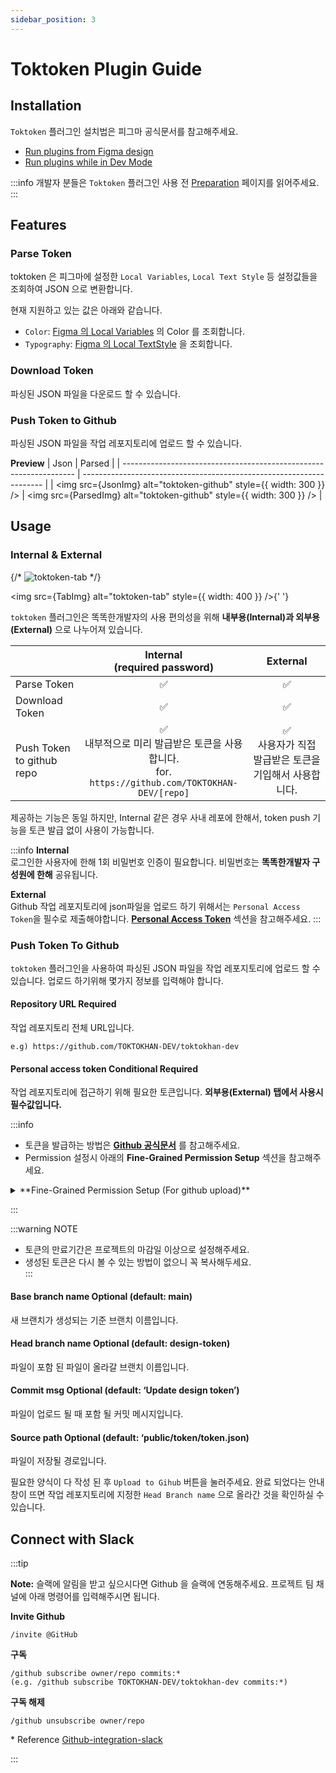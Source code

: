 ```yaml
---
sidebar_position: 3
---
```



# Toktoken Plugin Guide

## Installation

`Toktoken` 플러그인 설치법은 피그마 공식문서를 참고해주세요.

- [Run plugins from Figma design](https://help.figma.com/hc/en-us/articles/360042532714-Use-plugins-in-files#01H8M501RQDS2M7SHP3TVTQ6AZ)
- [Run plugins while in Dev Mode](https://help.figma.com/hc/en-us/articles/360042532714-Use-plugins-in-files#01H8M501RQTA2ZHHE3T8F6VJQ3)

:::info
개발자 분들은 `Toktoken` 플러그인 사용 전 [Preparation](/docs/docs/toktoken/preparation) 페이지를 읽어주세요.
:::

## Features

### Parse Token
toktoken 은 피그마에 설정한 `Local Variables`, `Local Text Style` 등 설정값들을 조회하여 JSON 으로 변환합니다.

현재 지원하고 있는 값은 아래와 같습니다.

- `Color`: [Figma 의 Local Variables](https://help.figma.com/hc/en-us/articles/14506821864087-Overview-of-variables-collections-and-modes#h_01H9V3QSVH6TY6982N7YG6QS22) 의 Color 를 조회합니다.
- `Typography`: [Figma 의 Local TextStyle](https://help.figma.com/hc/en-us/articles/360039957034-Create-and-apply-text-styles) 을 조회합니다.

### Download Token

파싱된 JSON 파일을 다운로드 할 수 있습니다.

### Push Token to Github

파싱된 JSON 파일을 작업 레포지토리에 업로드 할 수 있습니다.

**Preview**
| Json                                                               | Parsed                                                               |
| ------------------------------------------------------------------ | -------------------------------------------------------------------- |
| <img src={JsonImg} alt="toktoken-github" style={{ width: 300 }} /> | <img src={ParsedImg} alt="toktoken-github" style={{ width: 300 }} /> |



## Usage

### Internal & External

{/* ![toktoken-tab](../../static/img/toktoken/toktoken-tab.png) */}

<img src={TabImg} alt="toktoken-tab" style={{ width: 400 }} />{' '}

`toktoken` 플러그인은 똑똑한개발자의 사용 편의성을 위해 **내부용(Internal)과 외부용(External)** 으로 나누어져 있습니다.<br/>



|   | Internal<br/>(required password) | External |
| --- | :-------: | :--------:|
| Parse Token  | ✅ | ✅ |
| Download Token  | ✅ | ✅ |
| Push Token to github repo  | ✅<br/>내부적으로 미리 발급받은 토큰을 사용합니다.<br/>for. `https://github.com/TOKTOKHAN-DEV/[repo]` | ✅<br/>사용자가 직접 발급받은 토큰을 기입해서 사용합니다. |

제공하는 기능은 동일 하지만, Internal 같은 경우 사내 레포에 한해서, token push 기능을 토큰 발급 없이 사용이 가능합니다.

:::info 
**Internal**<br/>
로그인한 사용자에 한해 1회 비밀번호 인증이 필요합니다. 비밀번호는 **똑똑한개발자 구성원에 한해** 공유됩니다.

**External**<br/>
Github 작업 레포지토리에 json파일을 업로드 하기 위해서는 `Personal Access Token`을 필수로 제출해야합니다. **[Personal Access Token](#personal-access-token-conditional-required)** 섹션을 참고해주세요.
:::



### Push Token To Github

`toktoken` 플러그인을 사용하여 파싱된 JSON 파일을 작업 레포지토리에 업로드 할 수 있습니다.
업로드 하기위해 몇가지 정보를 입력해야 합니다.
 
#### Repository URL  <Tag>Required</Tag>

작업 레포지토리 전체 URL입니다.

```
e.g) https://github.com/TOKTOKHAN-DEV/toktokhan-dev
```

#### Personal access token <Tag>Conditional Required</Tag>

작업 레포지토리에 접근하기 위해 필요한 토큰입니다. **외부용(External) 탭에서 사용시 필수값입니다.**

:::info
- 토큰을 발급하는 방법은 **[Github 공식문서](https://docs.github.com/ko/authentication/keeping-your-account-and-data-secure/managing-your-personal-access-tokens)** 를 참고해주세요.<br/>
- Permission 설정시 아래의 **Fine-Grained Permission Setup** 섹션을 참고해주세요.<br/>
<details>
<summary>
**Fine-Grained Permission Setup (For github upload)**
</summary>

#### 1. 아래의 항목을 모두 설정해주세요.
- Repository permissions
  - `Administration:read and write` <br></br>
  - `Contents:read and write` <br></br>
  - `Workflows:write`
- Organization permissions
  - `Members:read` 

#### 2. 토큰을 발급하기 전, Overview를 통해 하기 이미지와 동일하게 설정이 되어있는지 다시 한 번 확인해주세요.
<img
  src={TokenPermissions}
  alt="token-permissions"
  style={{ width: 800 }}
/>

#### 3. 이후에 발급받은 토큰을 `Personal Access Token` 필드에 넣어주세요.

</details>

:::

:::warning NOTE
- 토큰의 만료기간은 프로젝트의 마감일 이상으로 설정해주세요.<br/>
- 생성된 토큰은 다시 볼 수 있는 방법이 없으니 꼭 복사해두세요.<br/>
:::


#### Base branch name <Tag>Optional</Tag> (default: main)

새 브랜치가 생성되는 기준 브랜치 이름입니다.

#### Head branch name <Tag>Optional</Tag> (default: design-token)

파일이 포함 된 파일이 올라갈 브랜치 이름입니다.

#### Commit msg <Tag>Optional</Tag> (default: ‘Update design token’)

파일이 업로드 될 때 포함 될 커밋 메시지입니다.

#### Source path <Tag>Optional</Tag> (default: ‘public/token/token.json)

파일이 저장될 경로입니다.

필요한 양식이 다 작성 된 후 `Upload to Gihub` 버튼을 눌러주세요. 완료 되었다는 안내창이 뜨면 작업 레포지토리에 지정한 `Head Branch name` 으로 올라간 것을 확인하실 수 있습니다.

## Connect with Slack

:::tip

**Note:** 슬랙에 알림을 받고 싶으시다면 Github 을 슬랙에 연동해주세요.
프로젝트 팀 채널에 아래 명령어를 입력해주시면 됩니다.

**Invite Github**

```
/invite @GitHub
```

**구독**

```
/github subscribe owner/repo commits:*
(e.g. /github subscribe TOKTOKHAN-DEV/toktokhan-dev commits:*)
```

**구독 해제**

```
/github unsubscribe owner/repo
```

\* Reference
[Github-integration-slack](https://github.com/integrations/slack#configuration)

:::



